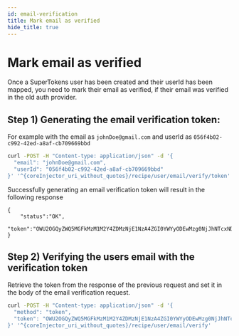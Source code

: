 ```yaml
---
id: email-verification
title: Mark email as verified
hide_title: true
---
```


<!-- COPY DOCS -->
<!-- ./thirdpartyemailpassword/migration/account-creation/email-verification.mdx -->


<CoreInjector>

# Mark email as verified

Once a SuperTokens user has been created and their userId has been mapped, you need to mark their email as verified, if their email was verified in the old auth provider.

## Step 1) Generating the email verification token:

For example with the email as `johnDoe@gmail.com` and userId as `056f4b02-c992-42ed-a8af-cb709669bbd`

```bash
curl -POST -H "Content-type: application/json" -d '{
  "email": "johnDoe@gmail.com",
  "userId": "056f4b02-c992-42ed-a8af-cb709669bbd"
}' '^{coreInjector_uri_without_quotes}/recipe/user/email/verify/token'
```

Successfully generating an email verification token will result in the following response 

```
{
    "status":"OK",
    "token":"OWU2OGQyZWQ5MGFkMzM1M2Y4ZDMzNjE1NzA4ZGI0YWYyODEwMzg0NjJhNTcxNDZjYmY0NzJiOTZmYWE5OTJkMzRmOWVkYzBiODZkMWNmYTJkY2I5YWJkZDU2Yjg0NTU0"    
} 
```

## Step 2) Verifying the users email with the verification token 

Retrieve the token from the response of the previous request and set it in the body of the email verification request.

```bash
curl -POST -H "Content-type: application/json" -d '{
  "method": "token",
  "token": "OWU2OGQyZWQ5MGFkMzM1M2Y4ZDMzNjE1NzA4ZGI0YWYyODEwMzg0NjJhNTcxNDZjYmY0NzJiOTZmYWE5OTJkMzRmOWVkYzBiODZkMWNmYTJkY2I5YWJkZDU2Yjg0NTU0"
}' '^{coreInjector_uri_without_quotes}/recipe/user/email/verify'
```

</CoreInjector>
